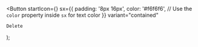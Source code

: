 
  <Button
    startIcon={<FavoriteIcon />}
    sx={{
      padding: '8px 16px',
      color: '#f6f6f6', // Use the `color` property inside `sx` for text color
    }}
    variant="contained"
  >
    Delete
  </Button>
);
